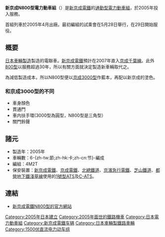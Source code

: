 {{NoteTA
|T=zh-tw:新京成電鐵N800型電聯車; zh-hk:新京成電鐵N800型電力動車組; zh-hans:新京成电铁N800型电力动车组
|1=zh-tw:電聯車; zh-hk:電力動車組; zh-hans:电力动车组}}
{{鐵路車輛
|車輛名稱 = 新京成電鐵N800型電力動車組
|公司色 = #EF59A1
|圖像 = Shinkeisei-n800pink.jpg
|圖像說明 = 新京成N800型電力動車組
|輛數 = 6-{zh-tw:節;zh-hk:卡;zh-cn:节}-編成
|起動加速度 = 3.5 km/h/s
|營運最高速度= 新京成線内：85km/h<br />京成千葉線内：95<!--km/h<br />京成千原線内：100-->
|設計最高速度= 120
|減速度（正常）= 4.0 km/h/s
|減速度（緊急）= 4.5 km/h/s
|編組載客量=
|載客量 = 先頭車122（座席43）人<br />中間車133（座席52）人
|全長 = 18,000
|全闊 = 2,768
|全高 = 4,050mm
|軌距=1,435
|電化方式=[[直流電化|直流]]1,500V（[[接觸網|接觸網]]方式）
|電動機 =[[鼠笼式感应电动机|鼠笼式感应电动机]]（{{lang|ja|かご形誘導電動機}}）
|電動機輸出 = 125kW×4
|齒輪比 = 85:14 (6.07)
|驅動裝置 = [[WN平行Cardin驅動|WN平行Cardin驅動]]（{{lang|ja|WN平行カルダン方式}}）
|控制裝置=IGBT-[[可變電壓可變頻控制器|VVVF逆變器]]
|制動方式=[[回生制動|回生制動]]併用[[電氣指令式制動|電氣指令式空氣制動]]（付有[[應荷重裝置|應荷重裝置]]増壓制動）
|保安裝置=[[自動列車停止裝置|1型-ATS・C-ATS]]
|製造商=[[日本車輛|日本車輛]] 
|備註 = 
}}
'''新京成N800型電力動車組'''（{{lang|ja|新京成N800形電車}}）是[[新京成電鐵|新京成電鐵]]的[[通勤型電力動車組|通勤型電力動車組]]，於2005年投入服務。

首組列車於2005年4月出廠。最初編組的試乘會在5月28日舉行，在29日開始服役。

== 概要 ==
[[日本車輛製造|日本車輛製造]]製造的電聯車。[[新京成電鐵|新京成電鐵]]預計在2007年直入[[京成千葉線|京成千葉線]]。此外[[新京成電鐵800型電力動車組|800型]]以服務超過30年，所以有關方面就決定製造新車輛取代之。

為減低製造成本，所以N800型便以[[京成3000型電力動車組_(二代)|京成3000型]]作藍本，再配以新京成的塗色。

=== 和京成3000型的不同 ===
* 車身顏色
* 貫通門
* 車内扶手環(3000型為圓型，N800型是三角型）
* 關門鈴聲

== 諸元 ==
* 製造年：2005年
* 車輛數：6-{zh-tw:節;zh-hk:卡;zh-cn:节}-編成
* 編組：4M2T
* 保安裝置：[[新京成電鐵|新京成電鐵]]、[[京成電鐵|京成電鐵]]、[[北總鐵道|北總鐵道]]、[[京濱急行電鐵|京濱急行電鐵]]、[[芝山鐵道|芝山鐵道]]、[[都營地下鐵淺草線|都營地下鐵淺草線]]使用的[[1號型ATS|1號型ATS]]及[[C-ATS|C-ATS]]。

== 連結 ==
* [http://www.shinkeisei.co.jp/welove/train_museum/n800 新京成電鐵N800型的官方網站] {{Wayback|url=http://www.shinkeisei.co.jp/welove/train_museum/n800 |date=20160530110416 }}

{{新京成電鐵車輛}}
[[Category:2005年日本建立|Category:2005年日本建立]]
[[Category:2005年面世的鐵路機車|Category:2005年面世的鐵路機車]]
[[Category:日本電力動車組|Category:日本電力動車組]]
[[Category:新京成電鐵车辆|Category:新京成電鐵车辆]]
[[Category:日本車輛製鐵路車輛|Category:日本車輛製鐵路車輛]]
[[Category:1500伏直流电力动车组|Category:1500伏直流电力动车组]]